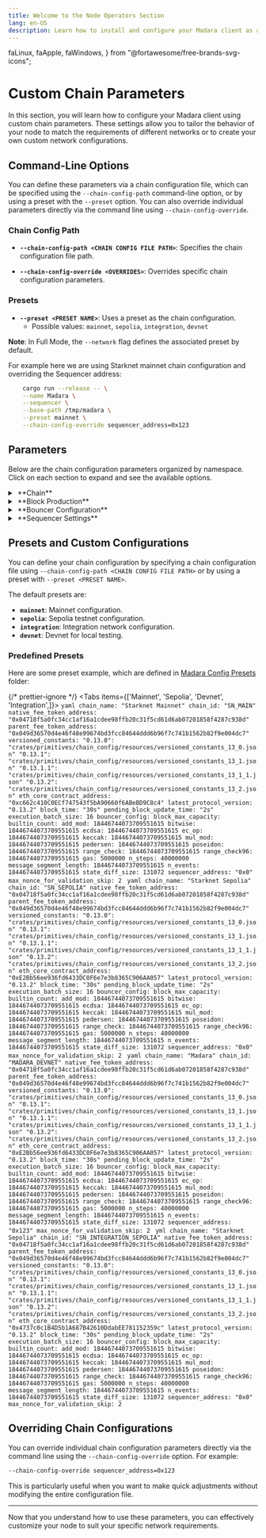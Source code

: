 ```yaml
---
title: Welcome to the Node Operators Section
lang: en-US
description: Learn how to install and configure your Madara client as a node operator.
---
```


  faLinux,
  faApple,
  faWindows,
} from "@fortawesome/free-brands-svg-icons";

# Custom Chain Parameters

In this section, you will learn how to configure your Madara client using custom chain parameters. These settings allow you to tailor the behavior of your node to match the requirements of different networks or to create your own custom network configurations.

## Command-Line Options

You can define these parameters via a chain configuration file, which can be specified using the `--chain-config-path` command-line option, or by using a preset with the `--preset` option. You can also override individual parameters directly via the command line using `--chain-config-override`.

### Chain Config Path

- **`--chain-config-path <CHAIN CONFIG FILE PATH>`**: Specifies the chain configuration file path.

- **`--chain-config-override <OVERRIDES>`**: Overrides specific chain configuration parameters.

### Presets

- **`--preset <PRESET NAME>`**: Uses a preset as the chain configuration.
  - Possible values: `mainnet`, `sepolia`, `integration`, `devnet`

**Note**: In Full Mode, the `--network` flag defines the associated preset by default.

For example here we are using Starknet mainnet chain configuration and overriding the Sequencer address:

```bash
    cargo run --release -- \
    --name Madara \
    --sequencer \
    --base-path /tmp/madara \
    --preset mainnet \
    --chain-config-override sequencer_address=0x123
```

## Parameters

Below are the chain configuration parameters organized by namespace. Click on each section to expand and see the available options.

<details>
<summary className="nd-details-heading">&nbsp;**Chain**</summary>
<p>

<br />- **`chain_name`**: Human-readable name of the chain for display purposes.
- *Example*: `"Starknet Mainnet"`

<br />- **`chain_id`**: Identifier of the chain. - *Example*: `"SN_MAIN"`

<br />- **`native_fee_token_address`**: The address of the native fee token
contract on Starknet. - *Example*:
`"0x04718f5a0fc34cc1af16a1cdee98ffb20c31f5cd61d6ab07201858f4287c938d"`

<br />- **`parent_fee_token_address`**: The address of the parent chain's fee
token contract on Starknet. - *Example*:
`"0x049d36570d4e46f48e99674bd3fcc84644ddd6b96f7c741b1562b82f9e004dc7"`

<br />- **`latest_protocol_version`**: The most recent Starknet protocol version
supported. - *Example*: `"0.13.2"`

<br />- **`eth_core_contract_address`**: The Starknet core contract address for
the L1 watcher. - *Example*: `"0xc662c410C0ECf747543f5bA90660f6ABeBD9C8c4"`

</p>
</details>

<details>
<summary className="nd-details-heading">&nbsp;**Block Production**</summary>
<p>

<br />- **`block_time`**: Target time interval between blocks. - *Example*:
`"30s"` - *Note*: Only used for block production.

<br />- **`pending_block_update_time`**: Duration after which the pending block
is updated. - *Example*: `"2s"` - *Note*: Only used for block production.

<br />- **`execution_batch_size`**: Number of transactions popped from the
mempool per batch. - *Example*: `16` - *Note*: Useful for optimistic
parallelization. A value too high may impact performance.

</p>
</details>

<details>
<summary className="nd-details-heading">&nbsp;**Bouncer Configuration**</summary>
<p>

<br />- **`bouncer_config`**: Configuration to limit block sizes. -
**`block_max_capacity`**: Maximum capacities per block. - **`builtin_count`**:
Maximum counts for built-in functions. - **`add_mod`**: `18446744073709551615` -
**`bitwise`**: `18446744073709551615` - **`ecdsa`**: `18446744073709551615` -
**`ec_op`**: `18446744073709551615` - **`keccak`**: `18446744073709551615` -
**`mul_mod`**: `18446744073709551615` - **`pedersen`**: `18446744073709551615` -
**`poseidon`**: `18446744073709551615` - **`range_check`**:
`18446744073709551615` - **`range_check96`**: `18446744073709551615`

    - **`gas`**: Maximum gas limit per block.
      - *Example*: `5000000`

    - **`n_steps`**: Maximum number of steps per block.
      - *Example*: `40000000`

    - **`message_segment_length`**: Maximum length of message segments.
      - *Example*: `18446744073709551615`

    - **`n_events`**: Maximum number of events per block.
      - *Example*: `18446744073709551615`

    - **`state_diff_size`**: Maximum size of state differences per block.
      - *Example*: `131072`

</p>
</details>

<details>
<summary className="nd-details-heading">&nbsp;**Sequencer Settings**</summary>
<p>

<br />- **`sequencer_address`**: Address of the sequencer (`0x0` for a full
node). - *Example*: `"0x0"` - *Note*: Only used for block production.

<br />- **`max_nonce_for_validation_skip`**: Maximum nonce for which the
validation step can be skipped when deploying an account and invoking a contract
at the same time. - *Example*: `2` - *Note*: Only used for block production.

</p>
</details>

## Presets and Custom Configurations

You can define your chain configuration by specifying a chain configuration file using `--chain-config-path <CHAIN CONFIG FILE PATH>` or by using a preset with `--preset <PRESET NAME>`.

The default presets are:

- **`mainnet`**: Mainnet configuration.
- **`sepolia`**: Sepolia testnet configuration.
- **`integration`**: Integration network configuration.
- **`devnet`**: Devnet for local testing.

### Predefined Presets

Here are some preset example, which are defined in [Madara Config Presets](https://github.com/madara-alliance/madara/tree/main/configs/presets) folder:

{/* prettier-ignore */}
<Tabs items={['Mainnet', 'Sepolia', 'Devnet', 'Integration',]}>
    <Tab>
        ```yaml
        chain_name: "Starknet Mainnet"
        chain_id: "SN_MAIN"
        native_fee_token_address: "0x04718f5a0fc34cc1af16a1cdee98ffb20c31f5cd61d6ab07201858f4287c938d"
        parent_fee_token_address: "0x049d36570d4e46f48e99674bd3fcc84644ddd6b96f7c741b1562b82f9e004dc7"
        versioned_constants:
        "0.13.0": "crates/primitives/chain_config/resources/versioned_constants_13_0.json"
        "0.13.1": "crates/primitives/chain_config/resources/versioned_constants_13_1.json"
        "0.13.1.1": "crates/primitives/chain_config/resources/versioned_constants_13_1_1.json"
        "0.13.2": "crates/primitives/chain_config/resources/versioned_constants_13_2.json"
        eth_core_contract_address: "0xc662c410C0ECf747543f5bA90660f6ABeBD9C8c4"
        latest_protocol_version: "0.13.2"
        block_time: "30s"
        pending_block_update_time: "2s"
        execution_batch_size: 16
        bouncer_config:
        block_max_capacity:
            builtin_count:
            add_mod: 18446744073709551615
            bitwise: 18446744073709551615
            ecdsa: 18446744073709551615
            ec_op: 18446744073709551615
            keccak: 18446744073709551615
            mul_mod: 18446744073709551615
            pedersen: 18446744073709551615
            poseidon: 18446744073709551615
            range_check: 18446744073709551615
            range_check96: 18446744073709551615
            gas: 5000000
            n_steps: 40000000
            message_segment_length: 18446744073709551615
            n_events: 18446744073709551615
            state_diff_size: 131072
        sequencer_address: "0x0"
        max_nonce_for_validation_skip: 2
        ```
    </Tab>
    <Tab>
        ```yaml
        chain_name: "Starknet Sepolia"
        chain_id: "SN_SEPOLIA"
        native_fee_token_address: "0x04718f5a0fc34cc1af16a1cdee98ffb20c31f5cd61d6ab07201858f4287c938d"
        parent_fee_token_address: "0x049d36570d4e46f48e99674bd3fcc84644ddd6b96f7c741b1562b82f9e004dc7"
        versioned_constants:
        "0.13.0": "crates/primitives/chain_config/resources/versioned_constants_13_0.json"
        "0.13.1": "crates/primitives/chain_config/resources/versioned_constants_13_1.json"
        "0.13.1.1": "crates/primitives/chain_config/resources/versioned_constants_13_1_1.json"
        "0.13.2": "crates/primitives/chain_config/resources/versioned_constants_13_2.json"
        eth_core_contract_address: "0xE2Bb56ee936fd6433DC0F6e7e3b8365C906AA057"
        latest_protocol_version: "0.13.2"
        block_time: "30s"
        pending_block_update_time: "2s"
        execution_batch_size: 16
        bouncer_config:
        block_max_capacity:
            builtin_count:
            add_mod: 18446744073709551615
            bitwise: 18446744073709551615
            ecdsa: 18446744073709551615
            ec_op: 18446744073709551615
            keccak: 18446744073709551615
            mul_mod: 18446744073709551615
            pedersen: 18446744073709551615
            poseidon: 18446744073709551615
            range_check: 18446744073709551615
            range_check96: 18446744073709551615
            gas: 5000000
            n_steps: 40000000
            message_segment_length: 18446744073709551615
            n_events: 18446744073709551615
            state_diff_size: 131072
        sequencer_address: "0x0"
        max_nonce_for_validation_skip: 2
        ```
    </Tab>
    <Tab>
        ```yaml
        chain_name: "Madara"
        chain_id: "MADARA_DEVNET"
        native_fee_token_address: "0x04718f5a0fc34cc1af16a1cdee98ffb20c31f5cd61d6ab07201858f4287c938d"
        parent_fee_token_address: "0x049d36570d4e46f48e99674bd3fcc84644ddd6b96f7c741b1562b82f9e004dc7"
        versioned_constants:
        "0.13.0": "crates/primitives/chain_config/resources/versioned_constants_13_0.json"
        "0.13.1": "crates/primitives/chain_config/resources/versioned_constants_13_1.json"
        "0.13.1.1": "crates/primitives/chain_config/resources/versioned_constants_13_1_1.json"
        "0.13.2": "crates/primitives/chain_config/resources/versioned_constants_13_2.json"
        eth_core_contract_address: "0xE2Bb56ee936fd6433DC0F6e7e3b8365C906AA057"
        latest_protocol_version: "0.13.2"
        block_time: "30s"
        pending_block_update_time: "2s"
        execution_batch_size: 16
        bouncer_config:
        block_max_capacity:
            builtin_count:
            add_mod: 18446744073709551615
            bitwise: 18446744073709551615
            ecdsa: 18446744073709551615
            ec_op: 18446744073709551615
            keccak: 18446744073709551615
            mul_mod: 18446744073709551615
            pedersen: 18446744073709551615
            poseidon: 18446744073709551615
            range_check: 18446744073709551615
            range_check96: 18446744073709551615
            gas: 5000000
            n_steps: 40000000
            message_segment_length: 18446744073709551615
            n_events: 18446744073709551615
            state_diff_size: 131072
        sequencer_address: "0x123"
        max_nonce_for_validation_skip: 2
        ```
    </Tab>
    <Tab>
        ```yml
        chain_name: "Starknet Sepolia"
        chain_id: "SN_INTEGRATION_SEPOLIA"
        native_fee_token_address: "0x04718f5a0fc34cc1af16a1cdee98ffb20c31f5cd61d6ab07201858f4287c938d"
        parent_fee_token_address: "0x049d36570d4e46f48e99674bd3fcc84644ddd6b96f7c741b1562b82f9e004dc7"
        versioned_constants:
        "0.13.0": "crates/primitives/chain_config/resources/versioned_constants_13_0.json"
        "0.13.1": "crates/primitives/chain_config/resources/versioned_constants_13_1.json"
        "0.13.1.1": "crates/primitives/chain_config/resources/versioned_constants_13_1_1.json"
        "0.13.2": "crates/primitives/chain_config/resources/versioned_constants_13_2.json"
        eth_core_contract_address: "0x4737c0c1B4D5b1A687B42610DdabEE781152359c"
        latest_protocol_version: "0.13.2"
        block_time: "30s"
        pending_block_update_time: "2s"
        execution_batch_size: 16
        bouncer_config:
        block_max_capacity:
            builtin_count:
            add_mod: 18446744073709551615
            bitwise: 18446744073709551615
            ecdsa: 18446744073709551615
            ec_op: 18446744073709551615
            keccak: 18446744073709551615
            mul_mod: 18446744073709551615
            pedersen: 18446744073709551615
            poseidon: 18446744073709551615
            range_check: 18446744073709551615
            range_check96: 18446744073709551615
            gas: 5000000
            n_steps: 40000000
            message_segment_length: 18446744073709551615
            n_events: 18446744073709551615
            state_diff_size: 131072
        sequencer_address: "0x0"
        max_nonce_for_validation_skip: 2
        ```
    </Tab>
</Tabs>

## Overriding Chain Configurations

You can override individual chain configuration parameters directly via the command line using the `--chain-config-override` option. For example:

```bash
--chain-config-override sequencer_address=0x123
```

This is particularly useful when you want to make quick adjustments without modifying the entire configuration file.

---

Now that you understand how to use these parameters, you can effectively customize your node to suit your specific network requirements.
